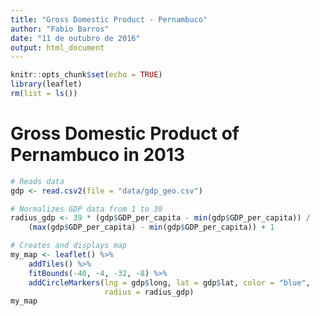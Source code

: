 ```yaml
---
title: "Gross Domestic Product - Pernambuco"
author: "Fabio Barros"
date: "11 de outubro de 2016"
output: html_document
---
```


```r
knitr::opts_chunk$set(echo = TRUE)
library(leaflet)
rm(list = ls())
```

# Gross Domestic Product of Pernambuco in 2013
```r
# Reads data
gdp <- read.csv2(file = "data/gdp_geo.csv")

# Normalizes GDP data from 1 to 30
radius_gdp <- 39 * (gdp$GDP_per_capita - min(gdp$GDP_per_capita)) /
    (max(gdp$GDP_per_capita) - min(gdp$GDP_per_capita)) + 1

# Creates and displays map
my_map <- leaflet() %>% 
    addTiles() %>%
    fitBounds(-40, -4, -32, -8) %>%
    addCircleMarkers(lng = gdp$long, lat = gdp$lat, color = "blue", 
                     radius = radius_gdp)
my_map
```
